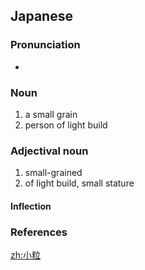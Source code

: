 ==Japanese==
{{ja-kanjitab|こ|つぶ|yomi=k}}

===Pronunciation===
* {{ja-pron|こつぶ|y=k|acc=0|acc_ref=NHK}}

===Noun===
{{ja-noun|こつぶ}}

# a small grain
# person of light build

===Adjectival noun===
{{ja-adj|こつぶ|decl=な}}

# small-grained
# of light build, small stature

====Inflection====
{{ja-na|小粒|こつぶ|kotsubu}}

===References===
<references/>

[[zh:小粒]]